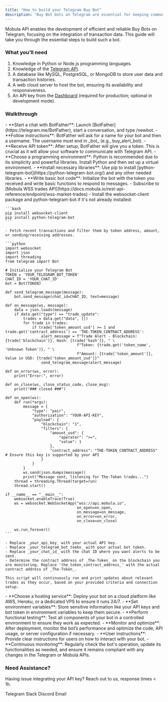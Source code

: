 ```yaml
---
title: "How to build your Telegram Buy Bot"
description: "Buy Bot bots on Telegram are essential for keeping communities informed about project token transactions in real time. These bots enhance users' ability to react quickly to market changes, making them a valuable asset for any cryptocurrency-focused Telegram group."
---
```


Mobula API enables the development of efficient and reliable Buy Bots on Telegram, focusing on the integration of transaction data. This guide will take you through the essential steps to build such a bot.

### What you’ll need

1. Knowledge in Python or Node.js programming languages.
2. Knowledge of the [Telegram API](https://core.telegram.org/).
3. A database like MySQL, PostgreSQL, or MongoDB to store user data and transaction histories.
4. A web cloud server to host the bot, ensuring its availability and responsiveness.
5. An API key from the [Dashboard](https://admin.mobula.fi) (required for production; optional in development mode).

### Walkthrough

<Steps>
  <Step title="Set Up Telegram Bot">
    - **Start a chat with BotFather**: Launch [BotFather](https://telegram.me/BotFather), start a conversation, and type /newbot.
    - **Follow instructions**: BotFather will ask for a name for your bot and then a username. The username must end in _bot_ (e.g., buy_alert_bot).
    - **Receive API token**: After setup, BotFather will give you a token. This is crucial as it will allow your software to communicate with Telegram API.
  </Step>

  <Step title="Develop the Bot">
    - **Choose a programming environment**: Python is recommended due to its simplicity and powerful libraries. Install Python and then set up a virtual environment.
    - **Install necessary libraries**: Use pip to install [python-telegram-bot](https://python-telegram-bot.org/) and any other needed libraries.
    - **Write basic bot code**: Initialize the bot with the token you received and write basic functions to respond to messages.
  </Step>

  <Step title="Blockchain Monitoring and Telegram alerts">
    - Subscribe to [Mobula WSS trades API](https://docs.mobula.io/rest-api-reference/endpoint/wss-market-trades)
    - Install the websocket-client package and python-telegram-bot if it's not already installed:

    ```bash
    pip install websocket-client
    pip install python-telegram-bot
    ```

    - Fetch recent transactions and filter them by token address, amount, or sending/receiving addresses.

    ```python
    import websocket
    import json
    import threading
    from telegram import Bot

    # Initialize your Telegram Bot
    TOKEN = 'YOUR_TELEGRAM_BOT_TOKEN'
    CHAT_ID = 'YOUR_CHAT_ID'
    bot = Bot(TOKEN)

    def send_telegram_message(message):
        bot.send_message(chat_id=CHAT_ID, text=message)

    def on_message(ws, message):
        data = json.loads(message)
        if data.get("type") == "trade_update":
            trades = data.get("data", [])
            for trade in trades:
                if trade['token_amount_usd'] >= 1 and trade.get('contract_address') == 'THE-TOKEN_CONTRACT_ADDRESS':
                    alert_message = f"Trade Alert - Blockchain: {trade['blockchain']}, Hash: {trade['hash']}, " \
                                    f"Token: {trade.get('token_name', 'Unknown Token')}, " \
                                    f"Amount: {trade['token_amount']}, Value in USD: {trade['token_amount_usd']}"
                    send_telegram_message(alert_message)

    def on_error(ws, error):
        print("Error:", error)

    def on_close(ws, close_status_code, close_msg):
        print("### closed ###")

    def on_open(ws):
        def run(*args):
            message = {
                "type": "pair",
                "authorization": "YOUR-API-KEY",
                "payload": {
                    "blockchain": "1",
                    "filters": {
                        "amount_usd": {
                            "operator": ">=",
                            "value": 1
                        },
                        "contract_address": "THE-TOKEN_CONTRACT_ADDRESS"  # Ensure this key is supported by your API
                    }
                }
            }
            ws.send(json.dumps(message))
            print("Message sent, listening for The-Token trades...")
        thread = threading.Thread(target=run)
        thread.start()

    if __name__ == "__main__":
        websocket.enableTrace(True)
        ws = websocket.WebSocketApp("wss://api.mobula.io",
                                    on_open=on_open,
                                    on_message=on_message,
                                    on_error=on_error,
                                    on_close=on_close)

        ws.run_forever()
    ```

    - Replace _your_api_key_ with your actual API key.
    - Replace _your_telegram_bot_toekn_ with your actual bot token.
    - Replace _your_chat_id_ with the chat ID where you want alerts to be sent.
    - Determine the contract address of _The-Token_ on the blockchain you are monitoring. Replace 'the_token_contract_address_' with the actual contract address of _The-Token_.

    This script will continuously run and print updates about relevant trades as they occur, based on your provided criteria and connection setup.
  </Step>

  <Step title="Deploy the Bot">
    - **Choose a hosting service**: Deploy your bot on a cloud platform like AWS, Heroku, or a dedicated VPS to ensure it runs 24/7.
    - **Set environment variables**: Store sensitive information like your API keys and bot token in environment variables to keep them secure.
  </Step>

  <Step title="Test and Refine">
    - **Perform functional testing**: Test all components of your bot in a controlled environment to ensure they work as expected.
    - **Monitor and optimize**: After deployment, monitor the bot’s performance and optimize the code, API usage, or server configuration if necessary.
  </Step>

  <Step title="Launch and Monitor">
    - **User instructions**: Provide clear instructions for users on how to interact with your bot.
    - **Continuous monitoring**: Regularly check the bot's operation, update its functionalities as needed, and ensure it remains compliant with any changes in the Telegram or Mobula APIs.
  </Step>
</Steps>

### Need Assistance?

Having issue integrating your API key? Reach out to us, response times < 1h.

<CardGroup>
  <Card title="Support" icon="Telegram" href="https://t.me/MobulaConnectBot">
    Telegram
  </Card>
  <Card title="Support" icon="Slack" href="https://join.slack.com/t/mobulaapi/shared_invite/zt-29zrrpjnl-I0tyD73sy7zKy8q~KLL3Ug">
    Slack
  </Card>
  <Card title="Support" icon="Discord" href="https://discord.gg/JVT7xKm3AD">
    Discord
  </Card>
  <Card title="Email Support" icon="envelope" href="mailto:contact@mobulalabs.org">
    Email
  </Card>
</CardGroup>
